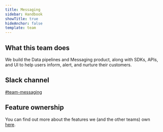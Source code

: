 ```yaml
---
title: Messaging
sidebar: Handbook
showTitle: true
hideAnchor: false
template: team
---
```


## What this team does

We build the Data pipelines and Messaging product, along with SDKs, APIs, and UI to help users inform, alert, and nurture their customers.  

## Slack channel

[#team-messaging](https://posthog.slack.com/messages/team-messaging)

## Feature ownership

You can find out more about the features we (and the other teams) own [here](/handbook/engineering/feature-ownership).